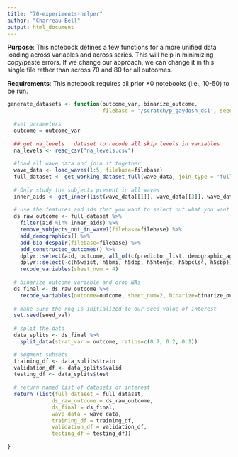 ```yaml
---
title: "70-experiments-helper"
author: "Charreau Bell"
output: html_document
---
```


**Purpose**:  This notebook defines a few functions for a more unified data loading across variables and across series.  This will help in minimizing copy/paste errors.  If we change our approach, we can change it in this single file rather than across 70 and 80 for all outcomes.

**Requirements**:  This notebook requires all prior *0 notebooks (i.e., 10-50) to be run.

```r
generate_datasets <- function(outcome_var, binarize_outcome,
                              filebase = '/scratch/p_gaydosh_dsi', seed_val=9384){
  
  #set parameters
  outcome = outcome_var
  
  ## get na_levels : dataset to recode all skip levels in variables
  na_levels <- read_csv("na_levels.csv")
  
  #load all wave data and join it together
  wave_data <- load_waves(1:5, filebase=filebase)
  full_dataset <- get_working_dataset_full(wave_data, join_type = 'full') 
  
  # Only study the subjects present in all waves
  inner_aids <- get_inner(list(wave_data[[1]], wave_data[[3]], wave_data[[4]], wave_data[[5]]))
  
  # use the features and ids that you want to select out what you want
  ds_raw_outcome <- full_dataset %>%
    filter(aid %in% inner_aids) %>%
    remove_subjects_not_in_wave1(filebase=filebase) %>%
    add_demographics() %>%
    add_bio_despair(filebase=filebase) %>% 
    add_constructed_outcomes() %>%
    dplyr::select(aid, outcome, all_of(c(predictor_list, demographic_age_list, demographic_list))) %>%
    dplyr::select(-c(h5waist, h5bmi, h5dbp, h5htenjc, h5bpcls4, h5sbp)) %>%
    recode_variables(sheet_num = 4)
  
  # binarize outcome variable and drop NAs
  ds_final <- ds_raw_outcome %>%
    recode_variables(outcome=outcome, sheet_num=2, binarize=binarize_outcome)
  
  # make sure the rng is initialized to our seed value of interest
  set.seed(seed_val)
  
  # split the data
  data_splits <- ds_final %>%
    split_data(strat_var = outcome, ratios=c(0.7, 0.2, 0.1))

  # segment subsets
  training_df <- data_splits$train
  validation_df <- data_splits$valid
  testing_df <- data_splits$test
  
  # return named list of datasets of interest
  return (list(full_dataset = full_dataset,
              ds_raw_outcome = ds_raw_outcome,
              ds_final = ds_final,
              wave_data = wave_data,
              training_df = training_df,
              validation_df = validation_df,
              testing_df = testing_df))
  
}

```

